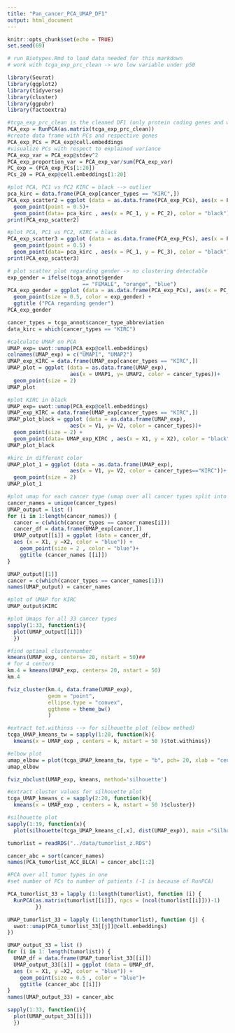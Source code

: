 ```yaml
---
title: "Pan_cancer_PCA_UMAP_DF1"
output: html_document
---
```


```r
knitr::opts_chunk$set(echo = TRUE)
set.seed(69)
```

```r
# run Biotypes.Rmd to load data needed for this markdown
# work with tcga_exp_prc_clean -> w/o low variable under p50
```

```r
library(Seurat)
library(ggplot2)
library(tidyverse)
library(cluster)
library(ggpubr)
library(factoextra)
```

```r
#tcga_exp_prc_clean is the cleaned DF1 (only protein coding genes and without low variance genes (p50-Quantile cut off))
PCA_exp = RunPCA(as.matrix(tcga_exp_prc_clean))
#create data frame with PCs and respective genes
PCA_exp_PCs = PCA_exp@cell.embeddings
#visualize PCs with respect to explained variance
PCA_exp_var = PCA_exp@stdev^2
PCA_exp_proportion_var = PCA_exp_var/sum(PCA_exp_var)
PC_exp = (PCA_exp_PCs[1:20])
PCs_20 = PCA_exp@cell.embeddings[1:20]

#plot PCA, PC1 vs PC2 KIRC = black --> outlier
pca_kirc = data.frame(PCA_exp[cancer_types == "KIRC",])
PCA_exp_scatter2 = ggplot (data = as.data.frame(PCA_exp_PCs), aes(x = PC_1, y = PC_2, color = cancer_types)) +
  geom_point(point = 0.5)+ 
  geom_point(data= pca_kirc , aes(x = PC_1, y = PC_2), color = "black")
print(PCA_exp_scatter2) 

#plot PCA, PC1 vs PC2, KIRC = black 
PCA_exp_scatter3 = ggplot (data = as.data.frame(PCA_exp_PCs), aes(x = PC_1, y = PC_3, color = cancer_types )) +
  geom_point(point = 0.5) + 
  geom_point(data= pca_kirc , aes(x = PC_1, y = PC_3), color = "black")
print(PCA_exp_scatter3) 

# plot scatter plot regarding gender -> no clustering detectable
exp_gender = ifelse(tcga_annot$gender
                        == "FEMALE", "orange", "blue")
PCA_exp_gender = ggplot (data = as.data.frame(PCA_exp_PCs), aes(x = PC_1, y= PC_2)) + 
  geom_point(size = 0.5, color = exp_gender) + 
  ggtitle ("PCA regarding gender")
PCA_exp_gender
```

```r
cancer_types = tcga_annot$cancer_type_abbreviation
data_kirc = which(cancer_types == "KIRC")

#calculate UMAP on PCA 
UMAP_exp= uwot::umap(PCA_exp@cell.embeddings)
colnames(UMAP_exp) = c("UMAP1", "UMAP2")
UMAP_exp_KIRC = data.frame(UMAP_exp[cancer_types == "KIRC",])
UMAP_plot = ggplot (data = as.data.frame(UMAP_exp), 
                    aes(x = UMAP1, y= UMAP2, color = cancer_types))+
  geom_point(size = 2) 
UMAP_plot

#plot KIRC in black
UMAP_exp= uwot::umap(PCA_exp@cell.embeddings)
UMAP_exp_KIRC = data.frame(UMAP_exp[cancer_types == "KIRC",])
UMAP_plot_black = ggplot (data = as.data.frame(UMAP_exp), 
                    aes(x = V1, y= V2, color = cancer_types))+
  geom_point(size = 2) +
  geom_point(data= UMAP_exp_KIRC , aes(x = X1, y = X2), color = "black")
UMAP_plot_black

#kirc in different color
UMAP_plot_1 = ggplot (data = as.data.frame(UMAP_exp), 
                    aes(x = V1, y= V2, color = cancer_types=="KIRC"))+
  geom_point(size = 2) 
UMAP_plot_1

#plot umap for each cancer type (umap over all cancer types split into 33 plots per cancer type)
cancer_names = unique(cancer_types)
UMAP_output = list ()
for (i in 1:length(cancer_names)) {
  cancer = c(which(cancer_types == cancer_names[i]))
  cancer_df = data.frame(UMAP_exp[cancer,])
  UMAP_output[[i]] = ggplot (data = cancer_df,
  aes (x = X1, y =X2, color = "blue")) + 
    geom_point(size = 2 , color = "blue")+ 
    ggtitle (cancer_names [[i]])
}

UMAP_output[[1]]
cancer = c(which(cancer_types == cancer_names[1]))
names(UMAP_output) = cancer_names

#plot of UMAP for KIRC
UMAP_output$KIRC

#plot Umaps for all 33 cancer types
sapply(1:33, function(i){
  plot(UMAP_output[[i]])
  })
```

```r
#find optimal clusternumber
kmeans(UMAP_exp, centers= 20, nstart = 50)##
# for 4 centers
km.4 = kmeans(UMAP_exp, centers= 20, nstart = 50)
km.4

fviz_cluster(km.4, data.frame(UMAP_exp),
             geom = "point",
             ellipse.type = "convex", 
             ggtheme = theme_bw()
             )

#extract tot.withinss --> for silhouette plot (elbow method)
tcga_UMAP_kmeans_tw = sapply(1:20, function(k){
  kmeans(x = UMAP_exp , centers = k, nstart = 50 )$tot.withinss})

#elbow plot
umap_elbow = plot(tcga_UMAP_kmeans_tw, type = "b", pch= 20, xlab = "centers", ylab = "Total within-clusters sum of squares")
umap_elbow

fviz_nbclust(UMAP_exp, kmeans, method='silhouette')

#extract cluster values for silhouette plot
tcga_UMAP_kmeans_c = sapply(2:20, function(k){
  kmeans(x = UMAP_exp , centers = k, nstart = 50 )$cluster})

#silhouette plot
sapply(1:19, function(x){
  plot(silhouette(tcga_UMAP_kmeans_c[,x], dist(UMAP_exp)), main ="Silhouette plot")})
```

```r
tumorlist = readRDS("../data/tumorlist_z.RDS")

cancer_abc = sort(cancer_names)
names(PCA_tumorlist_ACC_BLCA) = cancer_abc[1:2]
```

```r
#PCA over all tumor types in one 
#set number of PCs to number of patients (-1 is because of RunPCA)

PCA_tumorlist_33 = lapply (1:length(tumorlist), function (i) {
  RunPCA(as.matrix(tumorlist[[i]]), npcs = (ncol(tumorlist[[i]]))-1)
         }) 

UMAP_tumorlist_33 = lapply (1:length(tumorlist), function (j) {
  uwot::umap(PCA_tumorlist_33[[j]]@cell.embeddings)
})

UMAP_output_33 = list ()
for (i in 1: length(tumorlist)) {
  UMAP_df = data.frame(UMAP_tumorlist_33[[i]])
  UMAP_output_33[[i]] = ggplot (data = UMAP_df,
  aes (x = X1, y =X2, color = "blue")) + 
    geom_point(size = 0.5 , color = "blue")+ 
    ggtitle (cancer_abc [[i]])
}
names(UMAP_output_33) = cancer_abc

sapply(1:33, function(i){
  plot(UMAP_output_33[[i]])
  })
```
 